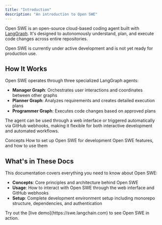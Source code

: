 ```yaml
---
title: "Introduction"
description: "An introduction to Open SWE"
---
```


Open SWE is an open-source cloud-based coding agent built with [LangGraph](https://langchain-ai.github.io/langgraphjs/). It's designed to autonomously understand, plan, and execute code changes across entire repositories.

<Note>
  Open SWE is currently under active development and is not yet ready for
  production use.
</Note>

## How It Works

Open SWE operates through three specialized LangGraph agents:

- **Manager Graph**: Orchestrates user interactions and coordinates between other graphs
- **Planner Graph**: Analyzes requirements and creates detailed execution plans
- **Programmer Graph**: Executes code changes based on approved plans

The agent can be used through a web interface or triggered automatically via GitHub webhooks, making it flexible for both interactive development and automated workflows.

<CardGroup cols={2}>
  <Card title="Concepts" icon="bolt" href="/labs/swe/concepts">
    Concepts
  </Card>
  <Card title="Setup" icon="robot" href="/labs/swe/setup/intro">
    How to set up Open SWE for development
  </Card>
  <Card title="Usage" icon="database" href="/usage/intro">
    Open SWE features, and how to use them
  </Card>
</CardGroup>

## What's in These Docs

This documentation covers everything you need to know about Open SWE:

- **Concepts**: Core principles and architecture behind Open SWE
- **Usage**: How to interact with Open SWE through the web interface and GitHub webhooks
- **Setup**: Complete development environment setup including monorepo structure, dependencies, and authentication

<Tip>
  Try out the [live demo](https://swe.langchain.com) to see Open SWE in action.
</Tip>


